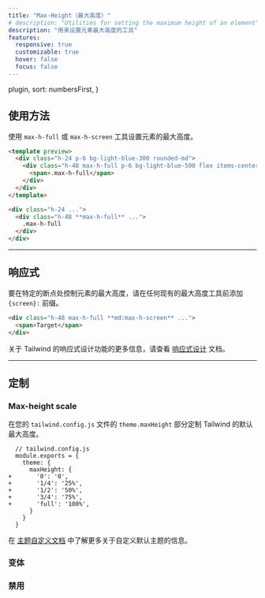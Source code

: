 ```yaml
---
title: "Max-Height（最大高度）"
# description: "Utilities for setting the maximum height of an element"
description: "用来设置元素最大高度的工具"
features:
  responsive: true
  customizable: true
  hover: false
  focus: false
---
```



  plugin,
  sort: numbersFirst,
}

<!-- ## Usage -->
## 使用方法

<!-- Set the maximum height of an element using the `max-h-full` or `max-h-screen` utilities. -->
使用 `max-h-full` 或 `max-h-screen` 工具设置元素的最大高度。

```html lightBlue
<template preview>
  <div class="h-24 p-6 bg-light-blue-300 rounded-md">
    <div class="h-48 max-h-full p-6 bg-light-blue-500 flex items-center justify-center rounded font-semibold text-white">
      <span>.max-h-full</span>
    </div>
  </div>
</template>

<div class="h-24 ...">
  <div class="h-48 **max-h-full** ...">
    .max-h-full
  </div>
</div>
```

---

<!-- ## Responsive -->
## 响应式

<!-- To control the max-height of an element at a specific breakpoint, add a `{screen}:` prefix to any existing max-height utility. -->
要在特定的断点处控制元素的最大高度，请在任何现有的最大高度工具前添加 `{screen}:` 前缀。

```html
<div class="h-48 max-h-full **md:max-h-screen** ...">
  <span>Target</span>
</div>
```

<!-- For more information about Tailwind's responsive design features, check out the [Responsive Design](/docs/responsive-design) documentation. -->
关于 Tailwind 的响应式设计功能的更多信息，请查看 [响应式设计](/docs/responsive-design) 文档。

---

<!-- ## Customizing -->
## 定制

### Max-height scale

<!-- Customize Tailwind's default max-height scale in the `theme.maxHeight` section of your `tailwind.config.js` file. -->
在您的 `tailwind.config.js` 文件的 `theme.maxHeight` 部分定制 Tailwind 的默认最大高度。

```diff-js
  // tailwind.config.js
  module.exports = {
    theme: {
      maxHeight: {
+       '0': '0',
+       '1/4': '25%',
+       '1/2': '50%',
+       '3/4': '75%',
+       'full': '100%',
      }
    }
  }
```

<!-- Learn more about customizing the default theme in the [theme customization documentation](/docs/theme#customizing-the-default-theme). -->
在 [主题自定义文档](/docs/theme#customizing-the-default-theme) 中了解更多关于自定义默认主题的信息。

### 变体

<Variants plugin="maxHeight" name="max-height" />

### 禁用

<Disabling plugin="maxHeight" name="max-height" />
